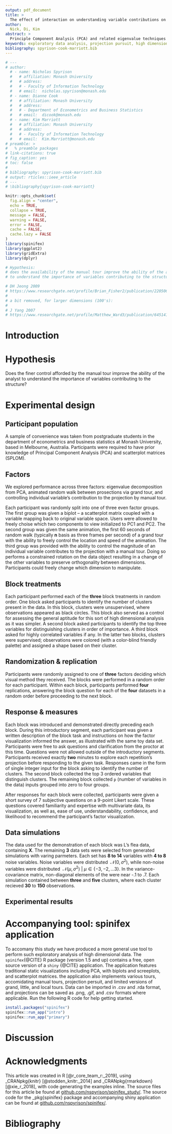 ```yaml
---
output: pdf_document
title: >
  The effect of interaction on understanding variable contributions on linear projections 
author:
  Nick, Di, Kim
abstract: >
  Principle Component Analysis (PCA) and related eigenvalue techniques is the traditional standard for viewing prosections of multivariate spaces. However, the full story of the data is rarely portrayed accurately in few prosections. More recently, `grand tours` offer animations of prosectional random walks offering many angles to view embedded spaces. A `manual tour` provides a means of controlling the contribution of individual variables to a projected subspace. We have developed an appliation to facilitate the exploration of multivariate data though the use of various tour methods. To explore the efficacy of this tool we performed a comparative user study. Participants in our study performed several high-level analysis tasks across the three factors and provide subjective rankings. Accuracy, speed, and qualitative feedback is used to compare and rank analysts' ability to understand the importance of individual variables' contribution to distinguishing clustering with the data. User feedback suggests that...
keywords: exploratory data analysis, projection pursuit, high dimensional data, data visualization, cluster analysis, dimension reduction,  statistical graphics, data science, user study, between users,
bibliography: spyrison-cook-marriott.bib
---
```

\bibliography{spyrison-cook-marriott}


```r
# ---
# author:
  # - name: Nicholas Spyrison
  #   # affiliation: Monash University
  #   # address:
  #   # - Faculty of Information Technology
  #   # email:  nicholas.spyrison@monash.edu
  # - name: Dianne Cook
  #   # affiliation: Monash University
  #   # address:
  #   # - Department of Econometrics and Business Statistics
  #   # email:  dicook@monash.edu
  # - name: Kim Marriott
  #   # affiliation: Monash University
  #   # address:
  #   # - Faculty of Information Technology
  #   # email:  Kim.Marriott@monash.edu
# preamble: >
#   % preamble packages
# link-citations: true
# fig_caption: yes
# toc: false
# 
# bibliography: spyrison-cook-marriott.bib
# output: rticles::ieee_article
# ---
# \bibliography{spyrison-cook-marriott}

knitr::opts_chunk$set(
  fig.align = "center", 
  echo = TRUE, 
  collapse = TRUE,
  message = FALSE, 
  warning = FALSE, 
  error = FALSE,
  cache = FALSE,
  cache.lazy = FALSE
)
library(spinifex)
library(ggplot2)
library(gridExtra)
library(dplyr)

# Hypothesis: 
# does the availability of the manual tour improve the ability of the analyst 
# to understand the importance of variables contributing to the structure?

# DH Jeong 2009
# https://www.researchgate.net/profile/Brian_Fisher2/publication/220506453_IPCA_An_interactive_system_for_PCA-based_visual_analytics/links/59e395fa458515393d5b8f29/IPCA-An-interactive-system-for-PCA-based-visual-analytics.pdf 
# 
# a bit removed, for larger dimensions (100's):
# 
# J Yang 2007  
# https://www.researchgate.net/profile/Matthew_Ward3/publication/6451414_Value_and_Relation_Display_Interactive_Visual_Exploration_of_Large_Data_Sets_with_Hundreds_of_Dimensions/links/00b495320b8f337d3a000000.pdf 
```


# Introduction

# Hypothesis

Does the finer control afforded by the manual tour improve the ability of the analyst to understand the importance of variables contributing to the structure?

# Experimental design {#sec:design}

## Participant population {#sec:population}

A sample of convenience was taken from postgraduate students in the department of econometrics and business statistics at Monash University, based in Melbourne, Australia. Participants were required to have prior knowledge of Principal Component Analysis (PCA) and scatterplot matrices (SPLOM).


## Factors {#sec:factors}

We explored performance across three factors: eigenvalue decomposition from PCA, animated random walk between prosections via grand tour, and controlling individual variable's contribution to the projection by manual tour. 

Each participant was randomly split into one of three even factor groups. The first group was given a biplot -- a scatterplot matrix coupled with a variable mapping back to original variable space. Users were allowed to freely choise which two components to view initialized to PC1 and PC2. The second group was given the same animation, the first 60 seconds of random walk (typically __n__ basis as three frames per second) of a grand tour with the ability to freely control the location and speed of the animation. The third group was provided with the ability to control the magnitude of an individual variable contributes to the projection with a manual tour. Doing so performs a constrained rotation on the data object resulting in a change of the other variables to preserve orthogonality between dimensions. Participants could freely change which dimension to manipulate.


## Block treatments

Each participant performed each of the __three__ block treatments in random order. One block asked participants to identify the number of clusters present in the data. In this block, clusters were unsupervised, where observations appeared as black circles. This block also served as a control for assessing the general aptitude for this sort of high dimensional analysis as it was simpler. A second block asked participants to identify the top three variables for distinguishing clusters in order of importance. A third block asked for highly correlated variables if any. In the latter two blocks, clusters were supervised; observations were colored (with a color-blind friendly palette) and assigned a shape based on their cluster. 


## Randomization & replication

Participants were randomly assigned to one of __three__ factors deciding which visual method they received. The blocks were performed in a random order for each participant. Within each block, participants performed __four__ replications, answering the block question for each of the __four__ datasets in a random order before proceeding to the next block.  


## Response & measures

Each block was introduced and demonstrated directly preceding each block. During this introductory segment, each participant was given a  written description of the block task and instructions on how the factor visualization informed the answer, as illustrated with the same toy data set. Participants were free to ask questions and clarification from the proctor at this time. Questions were not allowed outside of the introductory segments. Participants received exactly __two__ minutes to explore each repetition's projection before responding to the given task. Responses came in the form of single integer input for the block asking to identify the number of clusters. The second block collected the top 3 ordered variables that distinguish clusters. The remaining block collected `p` (number of variables in the data) inputs grouped into zero to four groups.

After responses for each block were collected, participants were given a short survey of 7 subjective questions on a 9-point Likert scale. These questions covered familiarity and expertise with multivariate data, its visualization, as well as, ease of use, understandability, confidence, and likelihood to recommend the participant's factor visualization.


## Data simulations

The data used for the demonstration of each block was L's flea data, containing __X__. The remaining __3__ data sets were selected from generated simulations with varing  parmeters. Each set has __8 to 14__ variables with __4 to 8__ noise variables. Noise variables were distributed $~ \mathcal{N}(0, \sigma^2)$, while non-noise variables were distributed $~ \mathcal{N}(\mu, \sigma^2)~|~\mu\in \{-3, -2, ... 3\}$. In the variance-covariance matrix, non-diagonal elements of the were near -.1 to .7. Each simulation contained between __three__ and __five__ clusters, where each cluster recieved __30__ to __150__ observations.



## Experimental results {#sec:results}

# Accompanying tool: spinifex application

To accomany this study we have produced a more general use tool to perform such exploratory analysis of high dimensional data. The `spinifex`{@CITE} R package (version 1.5 and up) contains a free, open source version of a `shiny` {@CITE} application. The application features traditional static visualizations including PCA, with biplots and screeplots, and scatterplot matrices. the application also implements various tours, accomidating manual tours, projection persuit, and limited versions of grand, little, and local tours. Data can be imported in .csv and .rda format, and projections can be saved as .png, .gif, and .csv formats where applicable. Run the following R code for help getting started.
```r
install.packages("spinifex")
spinifex::run_app("intro")
spinifex::run_app("primary")
```


# Discussion

# Acknowledgments

This article was created in R [@r_core_team_r:_2019], using \_CRANpkg{knitr} [@stodden_knitr:_2014] and \_CRANpkg{rmarkdown} [@xie_r_2018], with code generating the examples inline. The source files for this article be found at [github.com/nspyrison/spinifex_study/](https://github.com/nspyrison/spinifex_paper/). The source code for the \_pkg{spinifex} package and accompanying shiny application can be found at [github.com/nspyrison/spinifex/](https://github.com/nspyrison/spinifex/).


# Bibliography
